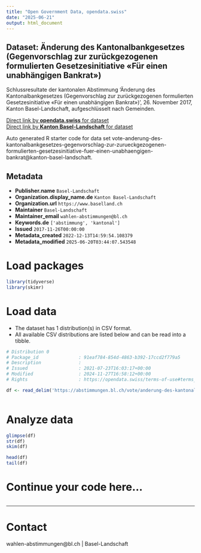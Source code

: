 ```yaml
---
title: "Open Government Data, opendata.swiss"
date: "2025-06-21"
output: html_document
---
```


## Dataset: Änderung des Kantonalbankgesetzes (Gegenvorschlag zur zurückgezogenen formulierten Gesetzesinitiative «Für einen unabhängigen Bankrat»)

Schlussresultate der kantonalen Abstimmung 'Änderung des Kantonalbankgesetzes (Gegenvorschlag zur zurückgezogenen formulierten Gesetzesinitiative «Für einen unabhängigen Bankrat»)', 26. November 2017, Kanton Basel-Landschaft, aufgeschlüsselt nach Gemeinden.

[Direct link by **opendata.swiss** for dataset](https://opendata.swiss/de/dataset/anderung-des-kantonalbankgesetzes-gegenvorschlag-zur-zuruckgezogenen-formulierten-gesetzesiniti)<br>
[Direct link by **Kanton Basel-Landschaft** for dataset](https://abstimmungen.bl.ch/vote/anderung-des-kantonalbankgesetzes-gegenvorschlag-zur-zurueckgezogenen-formulierten-gesetzesinitiative-fuer-einen-unabhaengigen-bankrat/data)

Auto generated R starter code for data set vote-anderung-des-kantonalbankgesetzes-gegenvorschlag-zur-zurueckgezogenen-formulierten-gesetzesinitiative-fuer-einen-unabhaengigen-bankrat@kanton-basel-landschaft.

## Metadata

- **Publisher.name** `Basel-Landschaft`
- **Organization.display_name.de** `Kanton Basel-Landschaft`
- **Organization.url** `https://www.baselland.ch`
- **Maintainer** `Basel-Landschaft`
- **Maintainer_email** `wahlen-abstimmungen@bl.ch`
- **Keywords.de** `['abstimmung', 'kantonal']`
- **Issued** `2017-11-26T00:00:00`
- **Metadata_created** `2022-12-13T14:59:54.108379`
- **Metadata_modified** `2025-06-20T03:44:07.543548`


# Load packages

```r

library(tidyverse)
library(skimr)

```

# Load data

-   The dataset has 1 distribution(s) in CSV format.
-   All available CSV distributions are listed below and can be read into a tibble.

```r

# Distribution 0
# Package_id               : 91eaf784-854d-4863-b392-17ccd2f779a5
# Description              : 
# Issued                   : 2021-07-23T16:03:17+00:00
# Modified                 : 2024-11-27T16:58:12+00:00
# Rights                   : https://opendata.swiss/terms-of-use#terms_by

df <- read_delim('https://abstimmungen.bl.ch/vote/anderung-des-kantonalbankgesetzes-gegenvorschlag-zur-zurueckgezogenen-formulierten-gesetzesinitiative-fuer-einen-unabhaengigen-bankrat/data-csv')



```

# Analyze data

```r

glimpse(df)
str(df)
skim(df)

head(df)
tail(df)

```

# Continue your code here...

```r

```

------------------------------------------------------------------------

# Contact

wahlen-abstimmungen@bl.ch | Basel-Landschaft
